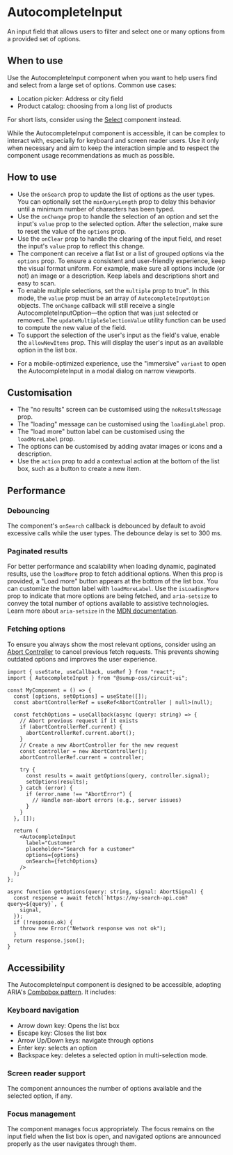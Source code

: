 
<Meta of={Stories} />

# AutocompleteInput

<Status variant="experimental" />

An input field that allows users to filter and select one or many options from a provided set of options.

<Story of={Stories.Base} />
<Props />

## When to use

Use the AutocompleteInput component when you want to help users find and select from a large set of options. Common use cases:

- Location picker: Address or city field
- Product catalog: choosing from a long list of products

For short lists, consider using the [Select](Forms/Select/Docs) component instead.

While the AutocompleteInput component is accessible, it can be complex to interact with, especially for keyboard and screen reader users. Use it only when necessary and aim to keep the interaction simple and to respect the component usage recommendations as much as possible.

## How to use

- Use the `onSearch` prop to update the list of options as the user types. You can optionally set the `minQueryLength` prop to delay this behavior until a minimum number of characters has been typed.
- Use the `onChange` prop to handle the selection of an option and set the input's `value` prop to the selected option. After the selection, make sure to reset the value of the `options` prop.
- Use the `onClear` prop to handle the clearing of the input field, and reset the input's `value` prop to reflect this change.
- The component can receive a flat list or a list of grouped options via the `options` prop. To ensure a consistent and user-friendly experience, keep the visual format uniform. For example, make sure all options include (or not) an image or a description. Keep labels and descriptions short and easy to scan.
- To enable multiple selections, set the `multiple` prop to true". In this mode, the `value` prop must be an array of `AutocompleteInputOption` objects. The `onChange` callback will still receive a single AutocompleteInputOption—the option that was just selected or removed. The `updateMultipleSelectionValue` utility function can be used to compute the new value of the field.
- To support the selection of the user's input as the field's value, enable the `allowNewItems` prop. This will display the user's input as an available option in the list box.

<Story of={Stories.AllowNewItems} />

- For a mobile-optimized experience, use the "immersive" `variant` to open the AutocompleteInput in a modal dialog on narrow viewports.

## Customisation

- The "no results" screen can be customised using the `noResultsMessage` prop.
- The "loading" message can be customised using the `loadingLabel` prop.
- The "load more" button label can be customised using the `loadMoreLabel` prop.
- The options can be customised by adding avatar images or icons and a description.
- Use the `action` prop to add a contextual action at the bottom of the list box, such as a button to create a new item.

<Story of={Stories.WithAction} />

## Performance

### Debouncing

The component's `onSearch` callback is debounced by default to avoid excessive calls while the user types. The debounce delay is set to 300 ms.

### Paginated results

For better performance and scalability when loading dynamic, paginated results, use the `loadMore` prop to fetch additional options. When this prop is provided, a "Load more" button appears at the bottom of the list box. You can customize the button label with `loadMoreLabel`. Use the `isLoadingMore` prop to indicate that more options are being fetched, and `aria-setsize` to convey the total number of options available to assistive technologies. Learn more about `aria-setsize` in the [MDN documentation](https://developer.mozilla.org/en-US/docs/Web/Accessibility/ARIA/Reference/Attributes/aria-setsize).

<Story of={Stories.LoadMore} />

### Fetching options

To ensure you always show the most relevant options, consider using an [Abort Controller](https://developer.mozilla.org/en-US/docs/Web/API/AbortController) to cancel previous fetch requests. This prevents showing outdated options and improves the user experience.

```tsx
import { useState, useCallback, useRef } from "react";
import { AutocompleteInput } from "@sumup-oss/circuit-ui";

const MyComponent = () => {
  const [options, setOptions] = useState([]);
  const abortControllerRef = useRef<AbortController | null>(null);

  const fetchOptions = useCallback(async (query: string) => {
    // Abort previous request if it exists
    if (abortControllerRef.current) {
      abortControllerRef.current.abort();
    }
    // Create a new AbortController for the new request
    const controller = new AbortController();
    abortControllerRef.current = controller;

    try {
      const results = await getOptions(query, controller.signal);
      setOptions(results);
    } catch (error) {
      if (error.name !== "AbortError") {
        // Handle non-abort errors (e.g., server issues)
      }
    }
  }, []);

  return (
    <AutocompleteInput
      label="Customer"
      placeholder="Search for a customer"
      options={options}
      onSearch={fetchOptions}
    />
  );
};

async function getOptions(query: string, signal: AbortSignal) {
  const response = await fetch(`https://my-search-api.com?query=${query}`, {
    signal,
  });
  if (!response.ok) {
    throw new Error("Network response was not ok");
  }
  return response.json();
}
```

## Accessibility

The AutocompleteInput component is designed to be accessible, adopting ARIA's [Combobox pattern](https://www.w3.org/WAI/ARIA/apg/patterns/combobox/). It includes:

### Keyboard navigation

- Arrow down key: Opens the list box
- Escape key: Closes the list box
- Arrow Up/Down keys: navigate through options
- Enter key: selects an option
- Backspace key: deletes a selected option in multi-selection mode.

### Screen reader support

The component announces the number of options available and the selected option, if any.

### Focus management

The component manages focus appropriately. The focus remains on the input field when the list box is open, and navigated options are announced properly as the user navigates through them.
